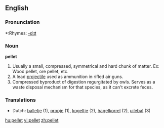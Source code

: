 ==English==

===Pronunciation===
*:Rhymes: [[Rhymes:English:-ɛlɪt|-ɛlɪt]]

===Noun===
'''pellet'''

# Usually a small, compressed, symmetrical and hard chunk of matter.  Ex: Wood pellet, ore pellet, etc.
# A lead [[projectile]] used as ammunition in rifled air guns.
# Compressed byproduct of digestion regurgitated by owls.  Serves as a waste disposal mechanism for that species, as it can't excrete feces.

===Translations===
*Dutch: [[balletje]] (1), [[propje]] (1), [[kogeltje]] (2), [[hagelkorrel]] (2), [[uilebal]] (3)

[[hu:pellet]]
[[vi:pellet]]
[[zh:pellet]]